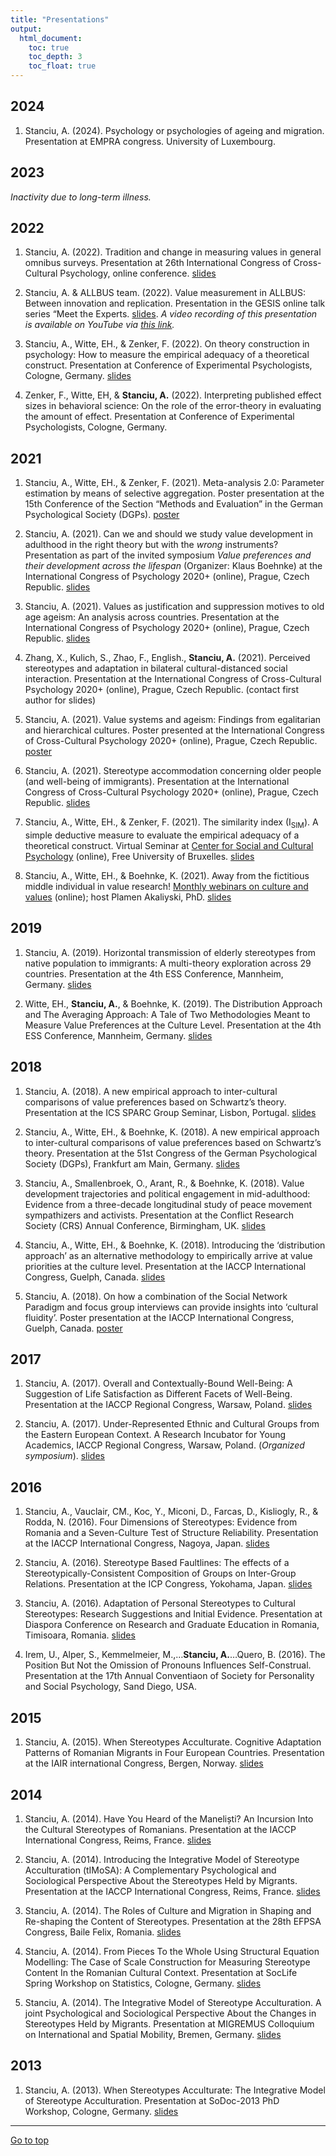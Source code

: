 ```yaml
---
title: "Presentations"
output: 
  html_document:
    toc: true
    toc_depth: 3
    toc_float: true
---
```


<!-- Google tag (gtag.js) -->
<script async src="https://www.googletagmanager.com/gtag/js?id=G-VLRYTQT397"></script>
<script>
  window.dataLayer = window.dataLayer || [];
  function gtag(){dataLayer.push(arguments);}
  gtag('js', new Date());

  gtag('config', 'G-VLRYTQT397');
</script>


## 2024

1. Stanciu, A. (2024). Psychology or psychologies of ageing and migration. Presentation at EMPRA congress. University of Luxembourg.

## 2023

_Inactivity due to long-term illness._

## 2022

1. Stanciu, A. (2022). Tradition and change in measuring values in general omnibus surveys. Presentation at 26th International Congress of Cross-Cultural Psychology, online conference. [slides](https://osf.io/68ybf) 

2. Stanciu, A. & ALLBUS team. (2022). Value measurement in ALLBUS: Between innovation and replication. Presentation in the GESIS online talk series "Meet the Experts. [slides](https://osf.io/fjgvs). _A video recording of this presentation is available on YouTube via [this link](https://www.youtube.com/watch?v=zRbcp0WlQ_4)._ 

3. Stanciu, A., Witte, EH., & Zenker, F. (2022). On theory construction in psychology: How to measure the empirical adequacy of a theoretical construct. Presentation at Conference of Experimental Psychologists, Cologne, Germany. [slides](https://osf.io/e7qb3)

4. Zenker, F., Witte, EH, & **Stanciu, A.** (2022). Interpreting published effect sizes in behavioral science: On the role of the error-theory in evaluating the amount of effect. Presentation at Conference of Experimental Psychologists, Cologne, Germany. 

## 2021

1. Stanciu, A., Witte, EH., & Zenker, F. (2021). Meta-analysis 2.0: Parameter estimation by means of selective aggregation. Poster presentation at the 15th Conference of the Section "Methods and Evaluation" in the German Psychological Society (DGPs). [poster](https://osf.io/jgu67/)

2. Stanciu, A. (2021). Can we and should we study value development in adulthood in the right theory but with the _wrong_ instruments? Presentation as part of the invited symposium _Value preferences and their development across the lifespan_ (Organizer: Klaus Boehnke) at the International Congress of Psychology 2020+ (online), Prague, Czech Republic. [slides](https://osf.io/cknxs/)

3. Stanciu, A. (2021). Values as justification and suppression motives to old age ageism: An analysis across countries. Presentation at the International Congress of Psychology 2020+ (online), Prague, Czech Republic. [slides](https://osf.io/trgdw/)

4. Zhang, X., Kulich, S., Zhao, F., English., **Stanciu, A.** (2021). Perceived stereotypes and adaptation in bilateral cultural-distanced social interaction. Presentation at the International Congress of Cross-Cultural Psychology 2020+ (online), Prague, Czech Republic. (contact first author for slides)

5. Stanciu, A. (2021). Value systems and ageism: Findings from egalitarian and hierarchical cultures. Poster presented at the International Congress of Cross-Cultural Psychology 2020+ (online), Prague, Czech Republic. [poster](https://osf.io/2f7rm/)

6. Stanciu, A. (2021). Stereotype accommodation concerning older people (and well-being of immigrants). Presentation at the International Congress of Cross-Cultural Psychology 2020+ (online), Prague, Czech Republic. [slides](https://osf.io/kvqmj/) 

7. Stanciu, A., Witte, EH., & Zenker, F. (2021). The similarity index (I~SIM~). A simple deductive measure to evaluate the empirical adequacy of a theoretical construct. Virtual Seminar at [Center for Social and Cultural Psychology](https://cescup.ulb.be/event/similarity-index-300321/) (online), Free University of Bruxelles. [slides](https://osf.io/6xmfp/)

8. Stanciu, A., Witte, EH., & Boehnke, K. (2021). Away from the fictitious middle individual in value research! [Monthly webinars on culture and values](https://www.plamenakaliyski.com/culture-values-webinar/jan-21-2021-1800-1900-gmt9-away-from-the-fictitious-middle-individual-in-value-research/) (online); host Plamen Akaliyski, PhD. [slides](https://osf.io/45p8k/)

## 2019

1. Stanciu, A. (2019). Horizontal transmission of elderly stereotypes from native population to immigrants: A multi-theory exploration across 29 countries. Presentation at the 4th ESS Conference, Mannheim, Germany. [slides](https://osf.io/vu6pa/)

2. Witte, EH., **Stanciu, A.**, & Boehnke, K. (2019). The Distribution Approach and The Averaging Approach: A Tale of Two Methodologies Meant to Measure Value Preferences at the Culture Level. Presentation at the 4th ESS Conference, Mannheim, Germany. [slides](https://osf.io/evhrf/)

## 2018

1. Stanciu, A. (2018). A new empirical approach to inter-cultural comparisons of value preferences based on Schwartz’s theory. Presentation at the ICS SPARC Group Seminar, Lisbon, Portugal. [slides](https://osf.io/5w2vj/)

2. Stanciu, A., Witte, EH., & Boehnke, K. (2018). A new empirical approach to inter-cultural comparisons of value preferences based on Schwartz’s theory. Presentation at the 51st Congress of the German Psychological Society (DGPs), Frankfurt am Main, Germany. [slides](https://osf.io/x9jgp/)

3. Stanciu, A., Smallenbroek, O., Arant, R., & Boehnke, K. (2018). Value development trajectories and political engagement in mid-adulthood: Evidence from a three-decade longitudinal study of peace movement sympathizers and activists. Presentation at the Conflict Research Society (CRS) Annual Conference, Birmingham, UK. [slides](https://osf.io/yehav/)

4. Stanciu, A., Witte, EH., & Boehnke, K. (2018). Introducing the ‘distribution approach’ as an alternative methodology to empirically arrive at value priorities at the culture level. Presentation at the IACCP International Congress, Guelph, Canada. [slides](https://osf.io/32zw8/)

5. Stanciu, A. (2018). On how a combination of the Social Network Paradigm and focus group interviews can provide insights into ‘cultural fluidity’. Poster presentation at the IACCP International Congress, Guelph, Canada. [poster](https://osf.io/fr24x/)

## 2017

1. Stanciu, A. (2017). Overall and Contextually-Bound Well-Being: A Suggestion of Life Satisfaction as Different Facets of Well-Being. Presentation at the IACCP Regional Congress, Warsaw, Poland. [slides](https://osf.io/9r7nx/)

1. Stanciu, A. (2017). Under-Represented Ethnic and Cultural Groups from the Eastern European Context. A Research Incubator for Young Academics, IACCP Regional Congress, Warsaw, Poland. (*Organized symposium*). [slides](https://osf.io/b359m/)

## 2016

1. Stanciu, A., Vauclair, CM., Koc, Y., Miconi, D., Farcas, D., Kisliogly, R., & Rodda, N. (2016). Four Dimensions of Stereotypes: Evidence from Romania and a Seven-Culture Test of Structure Reliability. Presentation at the IACCP International Congress, Nagoya, Japan. [slides](https://osf.io/yvdez/)

2. Stanciu, A. (2016). Stereotype Based Faultlines: The effects of a Stereotypically-Consistent Composition of Groups on Inter-Group Relations. Presentation at the ICP Congress, Yokohama, Japan. [slides](https://osf.io/8pwhg/)

3. Stanciu, A. (2016). Adaptation of Personal Stereotypes to Cultural Stereotypes: Research Suggestions and Initial Evidence. Presentation at Diaspora Conference on Research and Graduate Education in Romania, Timisoara, Romania. [slides](https://osf.io/m6f8j/)

4. Irem, U., Alper, S., Kemmelmeier, M.,...**Stanciu, A.**...Quero, B. (2016). The Position But Not the Omission of Pronouns Influences Self-Construal. Presentation at the 17th Annual Conventiaon of Society for Personality and Social Psychology, Sand Diego, USA.

## 2015

1. Stanciu, A. (2015). When Stereotypes Acculturate. Cognitive Adaptation Patterns of Romanian Migrants in Four European Countries. Presentation at the IAIR international Congress, Bergen, Norway. [slides](https://osf.io/x8mks/)

## 2014

1. Stanciu, A. (2014). Have You Heard of the Maneliști? An Incursion Into the Cultural Stereotypes of Romanians. Presentation at the IACCP International Congress, Reims, France. [slides](https://osf.io/fzbg9/)

2. Stanciu, A. (2014). Introducing the Integrative Model of Stereotype Acculturation (tIMoSA): A Complementary Psychological and Sociological Perspective About the Stereotypes Held by Migrants. Presentation at the IACCP International Congress, Reims, France. [slides](https://osf.io/msbdg/)

3. Stanciu, A. (2014). The Roles of Culture and Migration in Shaping and Re-shaping the Content of Stereotypes. Presentation at the 28th EFPSA Congress, Baile Felix, Romania. [slides](https://osf.io/mt43g/)

4. Stanciu, A. (2014). From Pieces To the Whole Using Structural Equation Modelling: The Case of Scale Construction for Measuring Stereotype Content In the Romanian Cultural Context. Presentation at SocLife Spring Workshop on Statistics, Cologne, Germany. [slides](https://osf.io/baj2d/)

5. Stanciu, A. (2014). The Integrative Model of Stereotype Acculturation. A joint Psychological and Sociological Perspective About the Changes in Stereotypes Held by Migrants. Presentation at MIGREMUS Colloquium on International and Spatial Mobility, Bremen, Germany. [slides](https://osf.io/z93ew/)

## 2013

1. Stanciu, A. (2013). When Stereotypes Acculturate: The Integrative Model of Stereotype Acculturation. Presentation at SoDoc-2013 PhD Workshop, Cologne, Germany. [slides](https://osf.io/rmcjv/)

___

<a href="#top"> Go to top </a>
